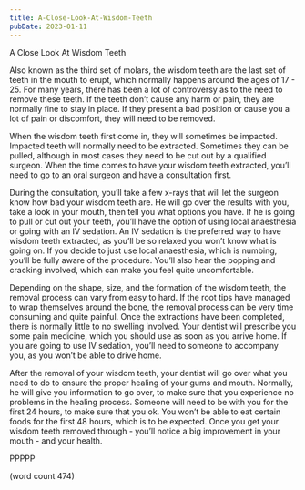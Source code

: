 ```yaml
---
title: A-Close-Look-At-Wisdom-Teeth
pubDate: 2023-01-11
---
```


A Close Look At Wisdom Teeth

Also known as the third set of molars, the wisdom teeth are the last set of teeth in the mouth to erupt, which normally happens around the ages of 17 - 25. For many years, there has been a lot of controversy as to the need to remove these teeth.  If the teeth don’t cause any harm or pain, they are normally fine to stay in place.  If they present a bad position or cause you a lot of pain or discomfort, they will need to be removed.

When the wisdom teeth first come in, they will sometimes be impacted.  Impacted teeth will normally need to be extracted.  Sometimes they can be pulled, although in most cases they need to be cut out by a qualified surgeon.  When the time comes to have your wisdom teeth extracted, you’ll need to go to an oral surgeon and have a consultation first.

During the consultation, you’ll take a few x-rays that will let the surgeon know how bad your wisdom teeth are.  He will go over the results with you, take a look in your mouth, then tell you what options you have.  If he is going to pull or cut out your teeth, you’ll have the option of using local anaesthesia or going with an IV sedation.  An IV sedation is the preferred way to have wisdom teeth extracted, as you’ll be so relaxed you won’t know what is going on.  If you decide to just use local anaesthesia, which is numbing, you’ll be fully aware of the procedure.  You’ll also hear the popping and cracking involved, which can make you feel quite uncomfortable.

Depending on the shape, size, and the formation of the wisdom teeth, the removal process can vary from easy to hard.  If the root tips have managed to wrap themselves around the bone, the removal process can be very time consuming and quite painful.  Once the extractions have been completed, there is normally little to no swelling involved.  Your dentist will prescribe you some pain medicine, which you should use as soon as you arrive home.  If you are going to use IV sedation, you’ll need to someone to accompany you, as you won’t be able to drive home.

After the removal of your wisdom teeth, your dentist will go over what you need to do to ensure the proper healing of your gums and mouth.  Normally, he will give you information to go over, to make sure that you experience no problems in the healing process.  Someone will need to be with you for the first 24 hours, to make sure that you ok.  You won’t be able to eat certain foods for the first 48 hours, which is to be expected.  Once you get your wisdom teeth removed through - you’ll notice a big improvement in your mouth - and your health.

PPPPP

(word count 474)